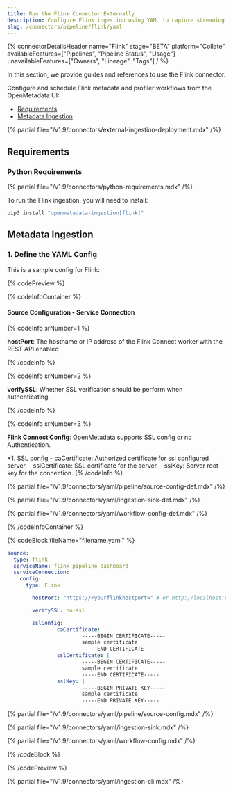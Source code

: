 ```yaml
---
title: Run the Flink Connector Externally
description: Configure Flink ingestion using YAML to capture streaming pipeline metadata and lineage from real-time jobs.
slug: /connectors/pipeline/flink/yaml
---
```


{% connectorDetailsHeader
name="Flink"
stage="BETA"
platform="Collate"
availableFeatures=["Pipelines", "Pipeline Status", "Usage"]
unavailableFeatures=["Owners", "Lineage", "Tags"]
/ %}


In this section, we provide guides and references to use the Flink connector.

Configure and schedule Flink metadata and profiler workflows from the OpenMetadata UI:

- [Requirements](#requirements)
- [Metadata Ingestion](#metadata-ingestion)

{% partial file="/v1.9/connectors/external-ingestion-deployment.mdx" /%}

## Requirements

### Python Requirements

{% partial file="/v1.9/connectors/python-requirements.mdx" /%}

To run the Flink ingestion, you will need to install:

```bash
pip3 install "openmetadata-ingestion[flink]"
```

## Metadata Ingestion

### 1. Define the YAML Config

This is a sample config for Flink:

{% codePreview %}

{% codeInfoContainer %}

#### Source Configuration - Service Connection

{% codeInfo srNumber=1 %}

**hostPort**: The hostname or IP address of the Flink Connect worker with the REST API enabled

{% /codeInfo %}

{% codeInfo srNumber=2 %}

**verifySSL**: Whether SSL verification should be perform when authenticating.

{% /codeInfo %}

{% codeInfo srNumber=3 %}

**Flink Connect Config**: OpenMetadata supports SSL config or no Authentication.

*1. SSL config
    - caCertificate: Authorized certificate for ssl configured server.
    - sslCertificate: SSL certificate for the server.
    - sslKey: Server root key for the connection.
{% /codeInfo %}


{% partial file="/v1.9/connectors/yaml/pipeline/source-config-def.mdx" /%}

{% partial file="/v1.9/connectors/yaml/ingestion-sink-def.mdx" /%}

{% partial file="/v1.9/connectors/yaml/workflow-config-def.mdx" /%}

{% /codeInfoContainer %}

{% codeBlock fileName="filename.yaml" %}


```yaml {% isCodeBlock=true %}
source:
  type: flink
  serviceName: flink_pipeline_dashboard
  serviceConnection:
    config:
      type: Flink
```
```yaml {% srNumber=1 %}
        hostPort: "https://<yourflinkhostport>" # or http://localhost:8083 or http://127.0.0.1:8083
```
```yaml {% srNumber=2 %}
        verifySSL: no-ssl
```
```yaml {% srNumber=3 %}
        sslConfig:
                caCertificate: |
                        -----BEGIN CERTIFICATE-----
                        sample certificate
                        -----END CERTIFICATE-----
                sslCertificate: |
                        -----BEGIN CERTIFICATE-----
                        sample certificate
                        -----END CERTIFICATE-----
                sslKey: |
                        -----BEGIN PRIVATE KEY-----
                        sample certificate
                        -----END PRIVATE KEY-----
```

{% partial file="/v1.9/connectors/yaml/pipeline/source-config.mdx" /%}

{% partial file="/v1.9/connectors/yaml/ingestion-sink.mdx" /%}

{% partial file="/v1.9/connectors/yaml/workflow-config.mdx" /%}

{% /codeBlock %}

{% /codePreview %}

{% partial file="/v1.9/connectors/yaml/ingestion-cli.mdx" /%}
